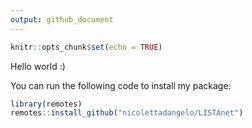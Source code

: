 ```yaml
---
output: github_document
---
```


```r
knitr::opts_chunk$set(echo = TRUE)
```

Hello world :)

You can run the following code to install my package: 

```r
library(remotes)
remotes::install_github("nicolettadangelo/LISTAnet")
```

